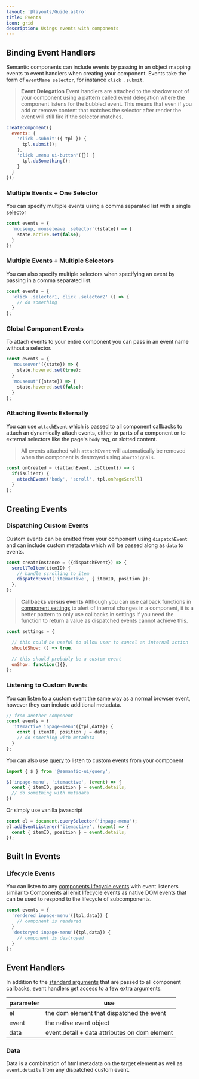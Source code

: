 ```yaml
---
layout: '@layouts/Guide.astro'
title: Events
icon: grid
description: Usings events with components
---
```




## Binding Event Handlers

Semantic components can include events by passing in an object mapping events to event handlers when creating your component. Events take the form of `eventName selector`, for instance `click .submit`.

> **Event Delegation** Event handlers are attached to the shadow root of your component using a pattern called event delegation where the component listens for the bubbled event. This means that even if you add or remove content that matches the selector after render the event will still fire if the selector matches.

```javascript
createComponent({
  events: {
    'click .submit'({ tpl }) {
      tpl.submit();
    },
    'click .menu ui-button'({}) {
      tpl.doSomething();
    }
  }
});
```

### Multiple Events + One Selector

You can specify multiple events using a comma separated list with a single selector
```javascript
const events = {
  'mouseup, mouseleave .selector'({state}) => {
    state.active.set(false);
  }
};
```

### Multiple Events + Multiple Selectors

You can also specify multiple selectors when specifying an event by passing in a comma separated list.

```javascript
const events = {
  'click .selector1, click .selector2' () => {
    // do something
  }
};
```

### Global Component Events
To attach events to your entire component you can pass in an event name without a selector.

```javascript
const events = {
  'mouseover'({state}) => {
    state.hovered.set(true);
  }
  'mouseout'({state}) => {
    state.hovered.set(false);
  }
};
```

### Attaching Events Externally

You can use `attachEvent` which is passed to all component callbacks to attach an dynamically attach events, either to parts of a component or to external selectors like the page's `body` tag, or slotted content.

> All events attached with `attachEvent` will automatically be removed when the component is destroyed using `abortSignals`.

```javascript
const onCreated = ({attachEvent, isClient}) => {
  if(isClient) {
    attachEvent('body', 'scroll', tpl.onPageScroll)
  }
};
```

<PlaygroundExample id="event-binding" direction="horizontal"></PlaygroundExample>


## Creating Events

### Dispatching Custom Events

Custom events can be emitted from your component using `dispatchEvent` and can include custom metadata which will be passed along as `data` to events.

```javascript
const createInstance = ({dispatchEvent}) => {
  scrollToItem(itemID) {
    // handle scrolling to item
    dispatchEvent('itemactive', { itemID, position });
  },
};
```


> **Callbacks versus events** Although you can use callback functions in [component settings](/component/settings) to alert of internal changes in a component, it is a better pattern to only use callbacks in settings if you need the function to return a value as dispatched events cannot achieve this.

```javascript
const settings = {

  // this could be useful to allow user to cancel an internal action
  shouldShow: () => true,

  // this should probably be a custom event
  onShow: function(){},
};
```



### Listening to Custom Events
You can listen to a custom event the same way as a normal browser event, however they can include additional metadata.

```javascript
// from another component
const events = {
  'itemactive inpage-menu'({tpl,data}) {
    const { itemID, position } = data;
    // do something with metadata
  }
};
```

You can also use [query](/query) to listen to custom events from your component
```javascript
import { $ } from '@semantic-ui/query';

$('inpage-menu', 'itemactive', (event) => {
  const { itemID, position } = event.details;
  // do something with metadata
})
```

Or simply use vanilla javascript
```javascript
const el = document.querySelector('inpage-menu');
el.addEventListener('itemactive', (event) => {
  const { itemID, position } = event.details;
});
```

## Built In Events

### Lifecycle Events
You can listen to any [components lifecycle events](/components/lifecycle) with event listeners similar to Components all emit lifecycle events as native DOM events that can be used to respond to the lifecycle of subcomponents.

```javascript
const events = {
  'rendered inpage-menu'({tpl,data}) {
    // component is rendered
  }
  'destoryed inpage-menu'({tpl,data}) {
    // component is destroyed
  }
};
```

## Event Handlers

In addition to the [standard arguments](/components/lifecycle) that are passed to all component callbacks, event handlers get access to a few extra arguments.

| parameter         | use                                              |
|-------------------|--------------------------------------------------|
| el                | the dom element that dispatched the event        |
| event             | the native event object                          |
| data              | event.detail + data attributes on dom element    |


### Data

Data is a combination of html metadata on the target element as well as `event.details` from any dispatched custom event.


<PlaygroundExample id="event-data" direction="horizontal"></PlaygroundExample>
